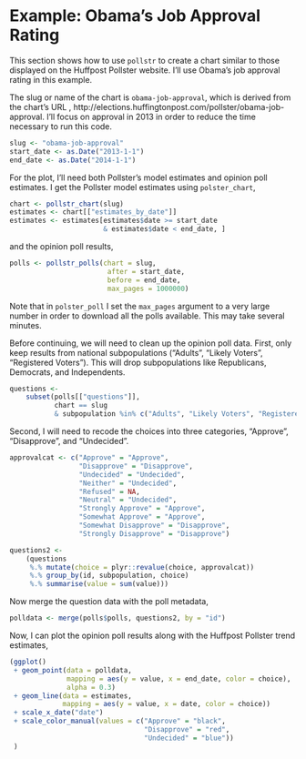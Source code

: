 # Example: Obama's Job Approval Rating

This section shows how to use ``pollstr`` to create a chart similar to those displayed on the Huffpost Pollster website.
I'll use Obama's job approval rating in this example.

The slug or name of the chart is ``obama-job-approval``, which is derived from the chart's URL , http://elections.huffingtonpost.com/pollster/obama-job-approval.
I'll focus on approval in 2013 in order to reduce the time necessary to run this code.
```r
slug <- "obama-job-approval"
start_date <- as.Date("2013-1-1")
end_date <- as.Date("2014-1-1")
```
For the plot, I'll need both Pollster's model estimates and opinion poll estimates.
I get the Pollster model estimates using ``polster_chart``,
```r
chart <- pollstr_chart(slug)
estimates <- chart[["estimates_by_date"]]
estimates <- estimates[estimates$date >= start_date 
                       & estimates$date < end_date, ]
```
and the opinion poll results,
```r
polls <- pollstr_polls(chart = slug, 
                        after = start_date, 
                        before = end_date,
                        max_pages = 1000000)
```
Note that in ``polster_poll`` I set the ``max_pages`` argument to a very large number in order to download all the polls available.
This may take several minutes.

Before continuing, we will need to clean up the opinion poll data.
First, only keep results from national subpopulations ("Adults", "Likely Voters", "Registered Voters").
This will drop subpopulations like Republicans, Democrats, and Independents.
```r
questions <-
    subset(polls[["questions"]],
           chart == slug
           & subpopulation %in% c("Adults", "Likely Voters", "Registered Voters"))

```
Second, I will need to recode the choices into three categories, "Approve", "Disapprove", and "Undecided".
```r
approvalcat <- c("Approve" = "Approve",
                 "Disapprove" = "Disapprove",
                 "Undecided" = "Undecided",
                 "Neither" = "Undecided",
                 "Refused" = NA,
                 "Neutral" = "Undecided",
                 "Strongly Approve" = "Approve",
                 "Somewhat Approve" = "Approve", 
                 "Somewhat Disapprove" = "Disapprove",
                 "Strongly Disapprove" = "Disapprove")

questions2 <-
    (questions
     %.% mutate(choice = plyr::revalue(choice, approvalcat))
     %.% group_by(id, subpopulation, choice)
     %.% summarise(value = sum(value)))
```
Now merge the question data with the poll metadata,
```r
polldata <- merge(polls$polls, questions2, by = "id")
```

Now, I can plot the opinion poll results along with the Huffpost Pollster trend estimates,
```r
(ggplot()
 + geom_point(data = polldata,
              mapping = aes(y = value, x = end_date, color = choice),
              alpha = 0.3)
 + geom_line(data = estimates,
             mapping = aes(y = value, x = date, color = choice))
 + scale_x_date("date")
 + scale_color_manual(values = c("Approve" = "black", 
                                 "Disapprove" = "red", 
                                 "Undecided" = "blue"))
 )


```

<!--  LocalWords:  Huffpost API Huffington CRAN github devtools str
 -->
<!--  LocalWords:  devools jrnold ggplot obama url aes favorability
 -->
<!--  LocalWords:  Bararck
 -->
